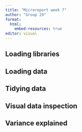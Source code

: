 ```yaml
---
title: "Microreport week 7"
author: "Group 29"
format:
  html:
    embed-resources: true
editor: visual
---
```


## Loading libraries

## Loading data

## Tidying data

## Visual data inspection

## Variance explained
